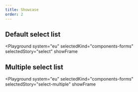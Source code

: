```yaml
---
title: Showcase
order: 2
---
```



## Default select list

<Playground
  system="eu"
  selectedKind="components-forms"
  selectedStory="select"
  showFrame
>
  <Html markup={selectSingle} />
</Playground>

## Multiple select list

<Playground
  system="eu"
  selectedKind="components-forms"
  selectedStory="select-multiple"
  showFrame
>
  <Html markup={selectMultiple} />
</Playground>
